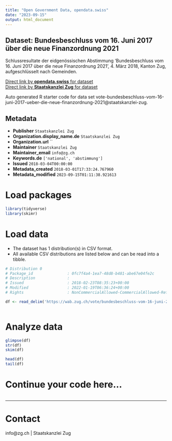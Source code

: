 ```yaml
---
title: "Open Government Data, opendata.swiss"
date: "2023-09-15"
output: html_document
---
```


## Dataset: Bundesbeschluss vom 16. Juni 2017 über die neue Finanzordnung 2021

Schlussresultate der eidgenössischen Abstimmung 'Bundesbeschluss vom 16. Juni 2017 über die neue Finanzordnung 2021', 4. März 2018, Kanton Zug, aufgeschlüsselt nach Gemeinden.

[Direct link by **opendata.swiss** for dataset](https://opendata.swiss/de/dataset/bundesbeschluss-vom-16-juni-2017-uber-die-neue-finanzordnung-2021)<br>
[Direct link by **Staatskanzlei Zug** for dataset](https://wab.zug.ch/vote/bundesbeschluss-vom-16-juni-2017-ueber-die-neue-finanzordnung-2021/data)

Auto generated R starter code for data set vote-bundesbeschluss-vom-16-juni-2017-ueber-die-neue-finanzordnung-2021@staatskanzlei-zug.

## Metadata

- **Publisher** `Staatskanzlei Zug`
- **Organization.display_name.de** `Staatskanzlei Zug`
- **Organization.url** ``
- **Maintainer** `Staatskanzlei Zug`
- **Maintainer_email** `info@zg.ch`
- **Keywords.de** `['national', 'abstimmung']`
- **Issued** `2018-03-04T00:00:00`
- **Metadata_created** `2018-03-01T17:33:24.767960`
- **Metadata_modified** `2023-09-15T01:11:38.921613`


# Load packages

```r

library(tidyverse)
library(skimr)

```

# Load data

-   The dataset has 1 distribution(s) in CSV format.
-   All available CSV distributions are listed below and can be read into a tibble.

```r

# Distribution 0
# Package_id               : 0fc7f4a4-1ea7-48d8-b481-abe67e04fe2c
# Description              : 
# Issued                   : 2018-02-23T08:35:23+00:00
# Modified                 : 2022-01-19T06:36:24+00:00
# Rights                   : NonCommercialAllowed-CommercialAllowed-ReferenceRequired

df <- read_delim('https://wab.zug.ch/vote/bundesbeschluss-vom-16-juni-2017-ueber-die-neue-finanzordnung-2021/data-csv')



```

# Analyze data

```r

glimpse(df)
str(df)
skim(df)

head(df)
tail(df)

```

# Continue your code here...

```r

```

------------------------------------------------------------------------

# Contact

info@zg.ch | Staatskanzlei Zug
